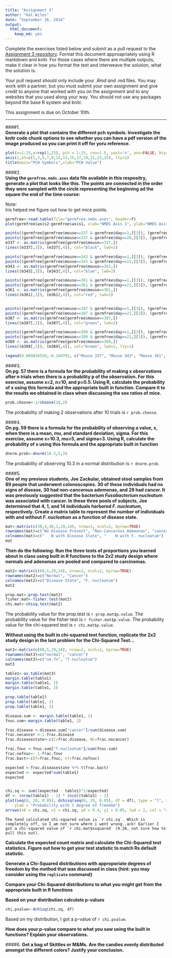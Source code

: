 ```yaml
---
title: "Assignment 3"
author: "Kat Wiles"
date: "September 26, 2014"
output:
  html_document:
    keep_md: yes
---
```


Complete the exercises listed below and submit as a pull request to the [Assignment 3 repository](http://www.github.com/microbialinformatics/assignment03).  Format this document approapriately using R markdown and knitr. For those cases where there are multiple outputs, make it clear in how you format the text and interweave the solution, what the solution is.

Your pull request should only include your *.Rmd and *.md files. You may work with a partner, but you must submit your own assignment and give credit to anyone that worked with you on the assignment and to any websites that you used along your way. You should not use any packages beyond the base R system and knitr.

This assignment is due on October 10th.

------

####1.  
**Generate a plot that contains the different pch symbols. Investigate the knitr code chunk options to see whether you can have a pdf version of the image produced so you can print it off for yoru reference.**

```r
plot(x=1:25,y=rep(1,25), pch = 1:25, cex=1.5, yaxt='n', ann=FALSE, bty='n', xaxt='n', panel.first=c(abline(v=1:25, col="light gray",lty=1)))
axis(1,at=c(1,3,5,7,9,11,13,15,17,19,21,23,25), lty=1)
title(main="PCH Symbols",xlab="PCH Value")
```

   
    
####2.  
**Using the `germfree.nmds.axes` data file available in this respositry, generate a plot that looks like this. The points are connected in the order they were sampled with the circle representing the beginning ad the square the end of the time course:**

   Note:   
    Iris helped me figure out how to get mice points.
    
```r
germfree<-read.table(file="germfree.nmds.axes", header=T)
plot(germfree$axis2~germfree$axis1, xlab="NMDS Axis 1", ylab="NMDS Axis 2", lty=2, type='n')

points((germfree[germfree$mouse==337 & germfree$day==1,][3]), (germfree[germfree$mouse==337 & germfree$day==1,][4]), pch=16, col="black", cex=2)
points((germfree[germfree$mouse==337 & germfree$day==20,][3]), (germfree[germfree$mouse==337 & germfree$day==20,][4]), pch=15, col="black", cex=2)
m337 <- as.matrix(germfree[germfree$mouse==337,])
lines((m337[,3]), (m337[,4]), col="black", lwd=2)

points((germfree[germfree$mouse==343 & germfree$day==1,][3]), (germfree[germfree$mouse==343 & germfree$day==1,][4]), pch=16, col="blue", cex=2)
points((germfree[germfree$mouse==343 & germfree$day==21,][3]), (germfree[germfree$mouse==343 & germfree$day==21,][4]), pch=15, col="blue", cex=2)
m343 <- as.matrix(germfree[germfree$mouse==343,])
lines((m343[,3]), (m343[,4]), col="blue", lwd=2)

points((germfree[germfree$mouse==361 & germfree$day==1,][3]), (germfree[germfree$mouse==361 & germfree$day==1,][4]), pch=16, col="red", cex=2)
points((germfree[germfree$mouse==361 & germfree$day==21,][3]), (germfree[germfree$mouse==361 & germfree$day==21,][4]), pch=15, col="red", cex=2)
m361 <- as.matrix(germfree[germfree$mouse==361,])
lines((m361[,3]), (m361[,4]), col="red", lwd=2)


points((germfree[germfree$mouse==387 & germfree$day==1,][3]), (germfree[germfree$mouse==387 & germfree$day==1,][4]), pch=16, col="green", cex=2)
points((germfree[germfree$mouse==387 & germfree$day==21,][3]), (germfree[germfree$mouse==387 & germfree$day==21,][4]), pch=15, col="green", cex=2)
m387 <- as.matrix(germfree[germfree$mouse==387,])
lines((m387[,3]), (m387[,4]), col="green", lwd=2)

points((germfree[germfree$mouse==389 & germfree$day==1,][3]), (germfree[germfree$mouse==389 & germfree$day==1,][4]), pch=16, col="brown", cex=2)
points((germfree[germfree$mouse==389 & germfree$day==21,][3]), (germfree[germfree$mouse==389 & germfree$day==21,][4]), pch=15, col="brown", cex=2)
m389 <- as.matrix(germfree[germfree$mouse==389,])
lines((m389[,3]), (m389[,4]), col="brown", lwd=2, lty=1)

legend(0.009816558,-0.169702, c("Mouse 337", "Mouse 343", "Mouse 361", "Mouse 387", "Mouse 389"), col=c("black", "blue", "red", "green", "brown"), lty=1, lwd=3)

```



####3.  
**On pg. 57 there is a formula for the probability of making x observations after n trials when there is a probability p of the observation.  For this exercise, assume x=2, n=10, and p=0.5.  Using R, calculate the probability of x using this formula and the appropriate built in function. Compare it to the results we obtained in class when discussing the sex ratios of mice.**

```r
prob.choose<-1/choose(10,2)
```

The probability of making 2 observations after 10 trials is `r prob.choose`. 



####4.  
**On pg. 59 there is a formula for the probability of observing a value, x, when there is a mean, mu, and standard deviation, sigma.  For this exercise, assume x=10.3, mu=5, and sigma=3.  Using R, calculate the probability of x using this formula and the appropriate built in function**
```r
dnorm.prob<-dnorm(10.3,5,3)
```
The probability of observing 10.3 in a normal distribution is `r dnorm.prob`.



####5.  
**One of my previous students, Joe Zackular, obtained stool samples from 89 people that underwent colonoscopies.  30 of these individuals had no signs of disease, 30 had non-cancerous ademonas, and 29 had cancer.  It was previously suggested that the bacterium *Fusobacterium nucleatum* was associated with cancer.  In these three pools of subjects, Joe determined that 4, 1, and 14 individuals harbored *F. nucleatum*, respectively. Create a matrix table to represent the number of individuals with and without _F. nucleatum_ as a function of disease state.**  


```r
mat<-matrix(c(30,4,30,1,29,14), nrow=3, ncol=2, byrow=TRUE)
rownames(mat)=c("No Disease Present", "Non-Cancerous Ademonas", "cancer")
colnames(mat)=c("   N with Disease State", "    N with F. nucleatum")
mat
```



**Then do the following:**
**Run the three tests of proportions you learned about in class using built in R  functions to the 2x2 study design where normals and adenomas are pooled and compared to carcinomas.**
    

```r
mat2<-matrix(c(60,5,29,14), nrow=2, ncol=2, byrow=TRUE)
rownames(mat2)=c("Normal", "Cancer")
colnames(mat2)=c("Disease State", "F. nucleatum")
mat2

prop.mat<-prop.test(mat2)
fisher.mat<-fisher.test(mat2)
chi.mat<-chisq.test(mat2)
```    
 
 
 
 The probability value for the prop.test is `r prop.mat$p.value`.
 The probability value for the fisher test is `r fisher.mat$p.value`.
 The probability value for the chi-squared test is `r chi.mat$p.value`.
     
    
    
**Without using the built in chi-squared test function, replicate the 2x2 study design in the last problem for the Chi-Squared Test...**
    
```r
mat3<-matrix(c(60,5,29,14), nrow=2, ncol=2, byrow=TRUE)
rownames(mat3)=c("normal", "cancer")
colnames(mat3)=c("no.fn", "f.nucleatum")
mat3

table1<-as.table(mat3)
margin.table(table1)
margin.table(table1, 1)
margin.table(table1, 2)

prop.table(table1)
prop.table(table1, 1)
prop.table(table1, 2)

disease.sum <- margin.table(table1, 1)
fnuc.sum<-margin.table(table1, 2)

frac.disease <-disease.sum["cancer"]/sum(disease.sum)
frac.nocancer <-1-frac.disease
frac.diseasestate<-c(C=frac.disease, NC=frac.nocancer)

frac.fnuc <-fnuc.sum["f.nucleatum"]/sum(fnuc.sum)
frac.nofnuc<- 1-frac.fnuc
frac.bact<-c(f=frac.fnuc, nf=frac.nofnuc)

expected <-frac.diseasestate %*% t(frac.bact)
expected <- expected*sum(table1)
expected


chi.sq <- sum((expected - table1)^2/expected)
df <- (nrow(table1) - 1) * (ncol(table1) - 1)
plot(seq(0, 20, 0.05), dchisq(seq(0, 20, 0.05), df = df), type = "l", xlab = "ChiSquared Statistic", 
    ylab = "Probability with 1 degree of freedom")
arrows(x0 = chi.sq, x1 = chi.sq, y0 = 0.4, y1 = 0.05, lwd = 2, col = "red")

```

    The hand calculated chi-squared value is `r chi.sq`. Which is completely off, so I am not sure where i went wrong..ack! Earlier I got a chi-squared value of `r chi.mat$xsquared` (9.38, not sure how to pull this out).
    
**Calculate the expected count matrix and calculate the Chi-Squared test statistics. Figure out how to get your test statistic to match Rs default statistic.**
      
      
**Generate a Chi-Squared distributions with approporiate degrees of freedom by the method that was discussed in class (hint: you may consider using the `replicate` command)**
      
      
**Compare your Chi-Squared distributions to what you might get from the appropriate built in R functions**
      
      
**Based on your distribution calculate p-values**

```r
chi.pvalue<-dchisq(chi.sq, df)

```

Based on my distribution, I got a p-value of `r chi.pvalue`.
      
      
**How does your p-value compare to what you saw using the built in functions? Explain your observations.**




####6.
**Get a bag of Skittles or M&Ms.  Are the candies evenly distributed amongst the different colors?  Justify your conclusion.**

